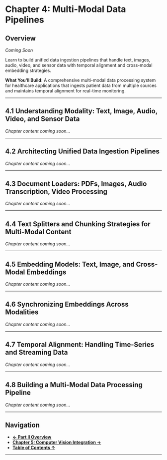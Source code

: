 # Chapter 4: Multi-Modal Data Pipelines

## Overview

_Coming Soon_

Learn to build unified data ingestion pipelines that handle text, images, audio, video, and sensor data with temporal alignment and cross-modal embedding strategies.

**What You'll Build:** A comprehensive multi-modal data processing system for healthcare applications that ingests patient data from multiple sources and maintains temporal alignment for real-time monitoring.

---

## 4.1 Understanding Modality: Text, Image, Audio, Video, and Sensor Data

_Chapter content coming soon..._

---

## 4.2 Architecting Unified Data Ingestion Pipelines

_Chapter content coming soon..._

---

## 4.3 Document Loaders: PDFs, Images, Audio Transcription, Video Processing

_Chapter content coming soon..._

---

## 4.4 Text Splitters and Chunking Strategies for Multi-Modal Content

_Chapter content coming soon..._

---

## 4.5 Embedding Models: Text, Image, and Cross-Modal Embeddings

_Chapter content coming soon..._

---

## 4.6 Synchronizing Embeddings Across Modalities

_Chapter content coming soon..._

---

## 4.7 Temporal Alignment: Handling Time-Series and Streaming Data

_Chapter content coming soon..._

---

## 4.8 Building a Multi-Modal Data Processing Pipeline

_Chapter content coming soon..._

---

## Navigation

- **[← Part II Overview](./)**
- **[Chapter 5: Computer Vision Integration →](./chapter5)**
- **[Table of Contents ↑](../table-of-contents)**

---
